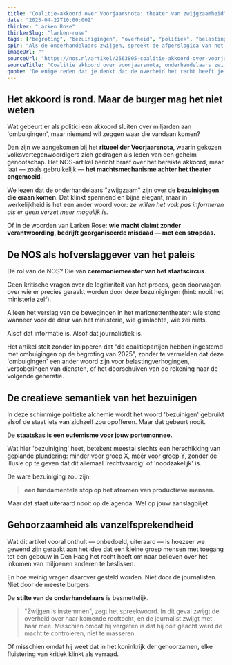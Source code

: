 ```yaml
---
title: "Coalitie-akkoord over Voorjaarsnota: theater van zwijgzaamheid"
date: "2025-04-22T10:00:00Z"
thinker: "Larken Rose"
thinkerSlug: "larken-rose"
tags: ["begroting", "bezuinigingen", "overheid", "politiek", "belastingdruk"]
spin: "Als de onderhandelaars zwijgen, spreekt de afperslogica van het systeem boekdelen."
imageUrl: ""
sourceUrl: "https://nos.nl/artikel/2563805-coalitie-akkoord-over-voorjaarsnota-onderhandelaars-zwijgzaam-over-bezuinigingen"
sourceTitle: "Coalitie akkoord over voorjaarsnota, onderhandelaars zwijgzaam over bezuinigingen"
quote: "De enige reden dat je denkt dat de overheid het recht heeft je geld te nemen, is omdat je dat geleerd hebt. - Larken Rose"
---
```


## Het akkoord is rond. Maar de burger mag het niet weten

Wat gebeurt er als politici een akkoord sluiten over miljarden aan 'ombuigingen', maar niemand wil zeggen waar die vandaan komen?

Dan zijn we aangekomen bij het **ritueel der Voorjaarsnota**, waarin gekozen volksvertegenwoordigers zich gedragen als leden van een geheim genootschap. Het NOS-artikel bericht braaf over het bereikte akkoord, maar laat — zoals gebruikelijk — **het machtsmechanisme achter het theater ongemoeid**.

We lezen dat de onderhandelaars "zwijgzaam" zijn over de **bezuinigingen die eraan komen**. Dat klinkt spannend en bijna elegant, maar in werkelijkheid is het een ander woord voor: *ze willen het volk pas informeren als er geen verzet meer mogelijk is.*

Of in de woorden van Larken Rose: **wie macht claimt zonder verantwoording, bedrijft georganiseerde misdaad — met een stropdas.**

## De NOS als hofverslaggever van het paleis

De rol van de NOS? Die van **ceremoniemeester van het staatscircus**.

Geen kritische vragen over de legitimiteit van het proces, geen doorvragen over wíé er precies geraakt worden door deze bezuinigingen (hint: nooit het ministerie zelf).

Alleen het verslag van de bewegingen in het marionettentheater: wie stond wanneer voor de deur van het ministerie, wie glimlachte, wie zei niets.

Alsof dat informatie is. Alsof dat journalistiek is.

Het artikel stelt zonder knipperen dat "de coalitiepartijen hebben ingestemd met ombuigingen op de begroting van 2025", zonder te vermelden dat deze 'ombuigingen' een ander woord zijn voor belastingverhogingen, versoberingen van diensten, of het doorschuiven van de rekening naar de volgende generatie.

## De creatieve semantiek van het bezuinigen

In deze schimmige politieke alchemie wordt het woord 'bezuinigen' gebruikt alsof de staat iets van zichzelf zou opofferen. Maar dat gebeurt nooit. 

De **staatskas is een eufemisme voor jouw portemonnee.**

Wat hier 'bezuiniging' heet, betekent meestal slechts een herschikking van geplande plundering: minder voor groep X, méér voor groep Y, zonder de illusie op te geven dat dit allemaal 'rechtvaardig' of 'noodzakelijk' is.

De ware bezuiniging zou zijn:

> **een fundamentele stop op het afromen van productieve mensen.**

Maar dat staat uiteraard nooit op de agenda. Wel op jouw aanslagbiljet.

## Gehoorzaamheid als vanzelfsprekendheid

Wat dit artikel vooral onthult — onbedoeld, uiteraard — is hoezeer we gewend zijn geraakt aan het idee dat een kleine groep mensen met toegang tot een gebouw in Den Haag het recht heeft om naar believen over het inkomen van miljoenen anderen te beslissen.

En hoe weinig vragen daarover gesteld worden. Niet door de journalisten. Niet door de meeste burgers.

De **stilte van de onderhandelaars** is besmettelijk.

> "Zwijgen is instemmen", zegt het spreekwoord. In dit geval zwijgt de overheid over haar komende rooftocht, en de journalist zwijgt met haar mee. Misschien omdat hij vergeten is dat hij ooit geacht werd de macht te controleren, niet te masseren.

Of misschien omdat hij weet dat in het koninkrijk der gehoorzamen, elke fluistering van kritiek klinkt als verraad.

